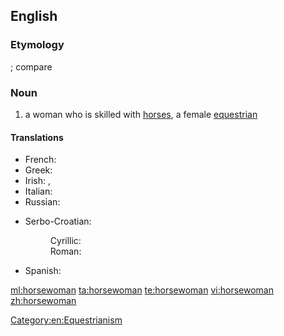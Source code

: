 ==English==

===Etymology===
{{compound|horse|woman}}; compare {{term|horseman}}

===Noun===
{{en-noun|horsewomen}}

# a woman who is skilled with [[horse]]s, a female [[equestrian]]

====Translations====
{{trans-top|a female equestrian}}
* French: {{t|fr|écuyère|f}}
* Greek: {{t|el|αναβάτρια|f|tr=anavátria|sc=Grek}}
* Irish: {{t|ga|baneachlach|m}}, {{t|ga|banmharcach|m}}
* Italian: {{t|it|amazzone|f}}
* Russian: {{t|ru|амазонка|f|tr=amazónka|alt=амазо́нка|sc=Cyrl}}
{{trans-mid}}
* Serbo-Croatian:
*: Cyrillic: {{t|sh|jahačica|f|alt=jahàčica|sc=Cyrl}}
*: Roman: {{t|sh|јахачица|f|alt=јаха̀чица}}
* Spanish: {{t|es|jinete|m|f}}
{{trans-bottom}}

[[Category:en:Equestrianism]]

[[ml:horsewoman]]
[[ta:horsewoman]]
[[te:horsewoman]]
[[vi:horsewoman]]
[[zh:horsewoman]]
